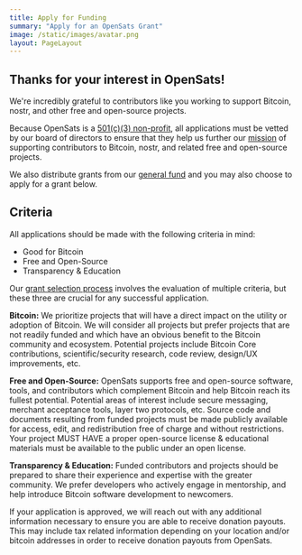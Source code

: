 ```yaml
---
title: Apply for Funding
summary: "Apply for an OpenSats Grant"
image: /static/images/avatar.png
layout: PageLayout
---
```


## Thanks for your interest in OpenSats!

We're incredibly grateful to contributors like you working to support Bitcoin,
nostr, and other free and open-source projects.

Because OpenSats is a [501(c)(3) non-profit][about], all applications must be
vetted by our board of directors to ensure that they help us further our
[mission] of supporting contributors to Bitcoin, nostr, and related free and
open-source projects.

We also distribute grants from our [general fund][gf] and you may also choose to
apply for a grant below.

## Criteria

All applications should be made with the following criteria in mind:

- Good for Bitcoin
- Free and Open-Source
- Transparency & Education

Our [grant selection process][gsp] involves the evaluation of multiple criteria,
but these three are crucial for any successful application.

**Bitcoin:** We prioritize projects that will have a direct impact on the utility or
adoption of Bitcoin. We will consider all projects but prefer projects that are
not readily funded and which have an obvious benefit to the Bitcoin community
and ecosystem. Potential projects include Bitcoin Core contributions,
scientific/security research, code review, design/UX improvements, etc.

**Free and Open-Source:** OpenSats supports free and open-source software, tools,
and contributors which complement Bitcoin and help Bitcoin reach its
fullest potential. Potential areas of interest include secure messaging,
merchant acceptance tools, layer two protocols, etc. Source code and documents
resulting from funded projects must be made publicly available for access, edit,
and redistribution free of charge and without restrictions. Your project MUST
HAVE a proper open-source license & educational materials must be available to
the public under an open license.

**Transparency & Education:** Funded contributors and projects should be prepared to
share their experience and expertise with the greater community. We prefer
developers who actively engage in mentorship, and help introduce Bitcoin
software development to newcomers.

If your application is approved, we will reach out with any additional
information necessary to ensure you are able to receive donation payouts. This
may include tax related information depending on your location and/or bitcoin
addresses in order to receive donation payouts from OpenSats.

[gf]: /projects/general_fund
[mission]: /mission
[about]: /about
[gsp]: /selection
